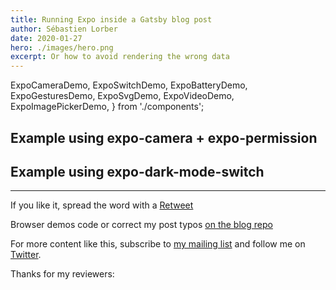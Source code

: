 ```yaml
---
title: Running Expo inside a Gatsby blog post
author: Sébastien Lorber
date: 2020-01-27
hero: ./images/hero.png
excerpt: Or how to avoid rendering the wrong data
---
```


  ExpoCameraDemo,
  ExpoSwitchDemo,
  ExpoBatteryDemo,
  ExpoGesturesDemo,
  ExpoSvgDemo,
  ExpoVideoDemo,
  ExpoImagePickerDemo,
} from './components';

## Example using expo-camera + expo-permission

<ExpoCameraDemo />

## Example using expo-dark-mode-switch

<ExpoSwitchDemo />
<ExpoBatteryDemo />
<ExpoGesturesDemo />
<ExpoSvgDemo />
<ExpoVideoDemo />
<ExpoImagePickerDemo />

---

If you like it, spread the word with a [Retweet]()

Browser demos code or correct my post typos [on the blog repo]()

For more content like this, subscribe to [my mailing list](https://mailchi.mp/4ea4df0b54f7/sebastienlorber) and follow me on [Twitter](https://twitter.com/sebastienlorber).

Thanks for my reviewers:

